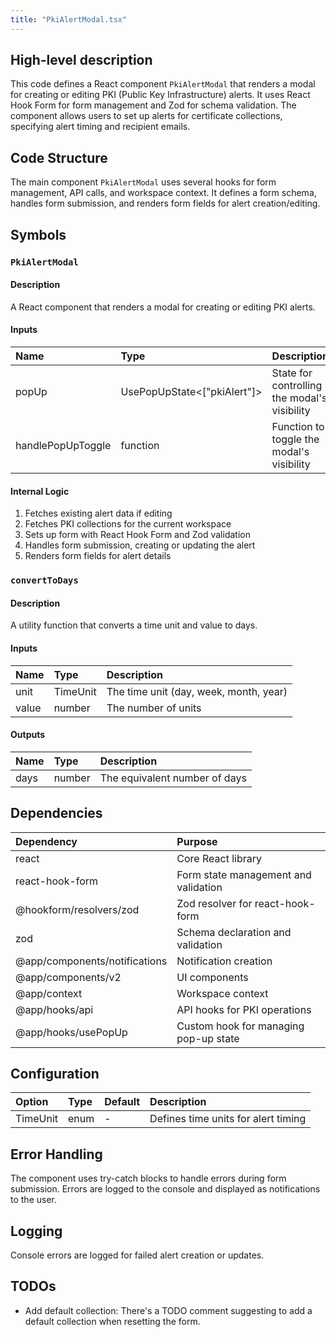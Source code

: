 ```yaml
---
title: "PkiAlertModal.tsx"
---
```


## High-level description
This code defines a React component `PkiAlertModal` that renders a modal for creating or editing PKI (Public Key Infrastructure) alerts. It uses React Hook Form for form management and Zod for schema validation. The component allows users to set up alerts for certificate collections, specifying alert timing and recipient emails.

## Code Structure
The main component `PkiAlertModal` uses several hooks for form management, API calls, and workspace context. It defines a form schema, handles form submission, and renders form fields for alert creation/editing.

## Symbols

### `PkiAlertModal`
#### Description
A React component that renders a modal for creating or editing PKI alerts.

#### Inputs
| Name | Type | Description |
|:-----|:-----|:------------|
| popUp | UsePopUpState&lt;["pkiAlert"]&gt; | State for controlling the modal's visibility |
| handlePopUpToggle | function | Function to toggle the modal's visibility |

#### Internal Logic
1. Fetches existing alert data if editing
2. Fetches PKI collections for the current workspace
3. Sets up form with React Hook Form and Zod validation
4. Handles form submission, creating or updating the alert
5. Renders form fields for alert details

### `convertToDays`
#### Description
A utility function that converts a time unit and value to days.

#### Inputs
| Name | Type | Description |
|:-----|:-----|:------------|
| unit | TimeUnit | The time unit (day, week, month, year) |
| value | number | The number of units |

#### Outputs
| Name | Type | Description |
|:-----|:-----|:------------|
| days | number | The equivalent number of days |

## Dependencies
| Dependency | Purpose |
|:-----------|:--------|
| react | Core React library |
| react-hook-form | Form state management and validation |
| @hookform/resolvers/zod | Zod resolver for react-hook-form |
| zod | Schema declaration and validation |
| @app/components/notifications | Notification creation |
| @app/components/v2 | UI components |
| @app/context | Workspace context |
| @app/hooks/api | API hooks for PKI operations |
| @app/hooks/usePopUp | Custom hook for managing pop-up state |

## Configuration
| Option | Type | Default | Description |
|:-------|:-----|:--------|:------------|
| TimeUnit | enum | - | Defines time units for alert timing |

## Error Handling
The component uses try-catch blocks to handle errors during form submission. Errors are logged to the console and displayed as notifications to the user.

## Logging
Console errors are logged for failed alert creation or updates.

## TODOs
- Add default collection: There's a TODO comment suggesting to add a default collection when resetting the form.